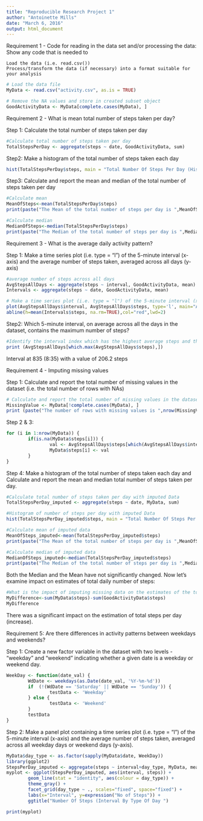 ---
title: "Reproducible Research Project 1"
author: "Antoinette Mills"
date: "March 6, 2016"
output: html_document
---

Requirement 1 - Code for reading in the data set and/or processing the data:
Show any code that is needed to

    Load the data (i.e. read.csv())
    Process/transform the data (if necessary) into a format suitable for your analysis

````{r}
# Load the data file
MyData <- read.csv("activity.csv", as.is = TRUE)

# Remove the NA values and store in created subset object
GoodActivityData <- MyData[complete.cases(MyData), ]

````

Requirement 2 - What is mean total number of steps taken per day?

Step 1:  Calculate the total number of steps taken per day
````{r}
#Calculate total number of steps taken per day
TotalStepsPerDay <- aggregate(steps ~ date, GoodActivityData, sum)
````

Step2: Make a histogram of the total number of steps taken each day
````{r,echo=FALSE}
hist(TotalStepsPerDay$steps, main = "Total Number Of Steps Per Day (Histogram)", xlab = "Steps per day", col="purple")
````

Step3:  Calculate and report the mean and median of the total number of steps taken per day

````{r}
#Calculate mean
MeanOfSteps<-mean(TotalStepsPerDay$steps)
print(paste("The Mean of the total number of steps per day is ",MeanOfSteps))

#Calculate median
MedianOfSteps<-median(TotalStepsPerDay$steps)
print(paste("The Median of the total number of steps per day is ",MedianOfSteps))
````

Requirement 3 - What is the average daily activity pattern?

Step 1:  Make a time series plot (i.e. type = "l") of the 5-minute interval (x-axis) and the average number of steps taken, averaged across all days (y-axis)
````{r,echo=FALSE}
#average number of steps across all days
AvgStepsAllDays <- aggregate(steps ~ interval, GoodActivityData, mean)
Intervals <- aggregate(steps ~ date, GoodActivityData, mean)

# Make a time series plot (i.e. type = "l") of the 5-minute interval (x-axis) and the average number of steps taken, averaged across all days (y-axis)
plot(AvgStepsAllDays$interval, AvgStepsAllDays$steps, type='l', main="Average Number of Steps (Interval)", xlab="Intervals", ylab="Avg # Of Steps", col="blue")
abline(h=mean(Intervals$steps, na.rm=TRUE),col="red",lwd=2)
````

Step2:  Which 5-minute interval, on average across all the days in the dataset, contains the maximum number of steps?
````{r,echo=FALSE}
#Identify the interval index which has the highest average steps and the specific interval and average steps for that interval
print (AvgStepsAllDays[which.max(AvgStepsAllDays$steps),])
````
Interval at 835 (8:35) with a value of 206.2 steps


Requirement 4 - Imputing missing values

Step 1:  Calculate and report the total number of missing values in the dataset (i.e. the total number of rows with NAs)
````{r}
# Calculate and report the total number of missing values in the dataset (i.e. the total number of rows with NAs)
MissingValue <- MyData[!complete.cases(MyData), ]
print (paste("The number of rows with missing values is ",nrow(MissingValue)))
````

Step 2 & 3: 
````{r}

for (i in 1:nrow(MyData)) {
        if(is.na(MyData$steps[i])) {
                val <- AvgStepsAllDays$steps[which(AvgStepsAllDays$interval == MyData$interval[i])]
                MyData$steps[i] <- val 
        }
}
````


Step 4:  Make a histogram of the total number of steps taken each day and Calculate and report the mean and median total number of steps taken per day.
````{r}
#Calculate total number of steps taken per day with imputed Data
TotalStepsPerDay_imputed <- aggregate(steps ~ date, MyData, sum)

#Histogram of number of steps per day with imputed Data
hist(TotalStepsPerDay_imputed$steps, main = "Total Number Of Steps Per Day (Histogram - Imputed Data)", xlab = "Steps per day", col="blue")

#Calculate mean of imputed data
MeanOfSteps_imputed<-mean(TotalStepsPerDay_imputed$steps)
print(paste("The Mean of the total number of steps per day is ",MeanOfSteps_imputed))

#Calculate median of imputed data
MedianOfSteps_imputed<-median(TotalStepsPerDay_imputed$steps)
print(paste("The Median of the total number of steps per day is ",MedianOfSteps_imputed))
````

Both the Median and the Mean have not significantly changed.  Now let's examine impact on estimates of total daily number of steps:

````{r}
#What is the impact of imputing missing data on the estimates of the total daily number of steps?
MyDifference<-sum(MyData$steps)-sum(GoodActivityData$steps)
MyDifference
````
There was a significant impact on the estimation of total steps per day (increase).

Requirement 5:  Are there differences in activity patterns between weekdays and weekends?

Step 1:  Create a new factor variable in the dataset with two levels - "weekday" and "weekend" indicating whether a given date is a weekday or weekend day.

````{r}
WeekDay <- function(date_val) {
        WdDate <- weekdays(as.Date(date_val, '%Y-%m-%d'))
        if  (!(WdDate == 'Saturday' || WdDate == 'Sunday')) {
                testData <- 'Weekday'
        } else {
                testData <- 'Weekend'
        }
        testData
}


````


Step 2:  Make a panel plot containing a time series plot (i.e. type = "l") of the 5-minute interval (x-axis) and the average number of steps taken, averaged across all weekday days or weekend days (y-axis).

````{r,echo=FALSE}
MyData$day_type <- as.factor(sapply(MyData$date, WeekDay))
library(ggplot2)
StepsPerDay_imputed <- aggregate(steps ~ interval+day_type, MyData, mean)
myplot <- ggplot(StepsPerDay_imputed, aes(interval, steps)) +
        geom_line(stat = "identity", aes(colour = day_type)) +
        theme_gray() +
        facet_grid(day_type ~ ., scales="fixed", space="fixed") +
        labs(x="Interval", y=expression("No of Steps")) +
        ggtitle("Number Of Steps (Interval By Type Of Day ")
````


````{r}
print(myplot)
````

